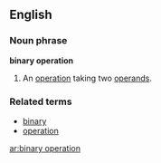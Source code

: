 ==English==

===Noun phrase===
{{rfc-xphrase|Noun phrase}}
'''binary operation'''

# {{algebra}} An [[operation]] taking two [[operand]]s.

===Related terms===
*[[binary]]
*[[operation]]

[[ar:binary operation]]